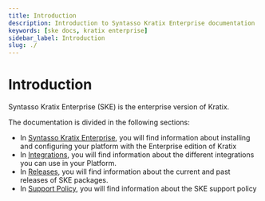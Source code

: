 ```yaml
---
title: Introduction
description: Introduction to Syntasso Kratix Enterprise documentation
keywords: [ske docs, kratix enterprise]
sidebar_label: Introduction
slug: ./
---
```


# Introduction

Syntasso Kratix Enterprise (SKE) is the enterprise version of Kratix.

The documentation is divided in the following sections:

- In [Syntasso Kratix Enterprise](./ske/kratix/intro), you will find information
  about installing and configuring your platform with the Enterprise edition of
  Kratix
- In [Integrations](./ske/integrations/intro), you will find information about
  the different integrations you can use in your Platform.
- In [Releases](./ske/releases), you will find information about the current and
  past releases of SKE packages.
- In [Support Policy](./ske/support), you will find information about the SKE
  support policy
